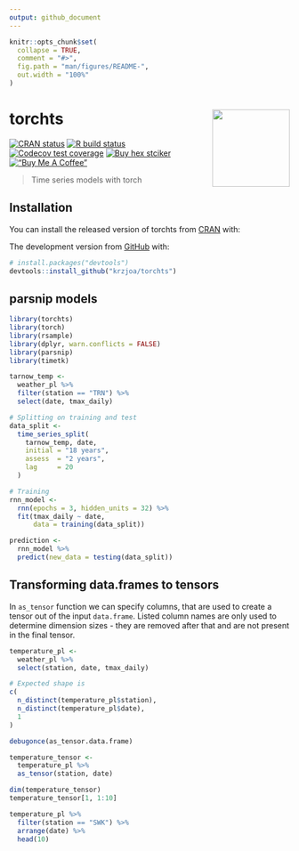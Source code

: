 ```yaml
---
output: github_document
---
```


<!-- README.md is generated from README.Rmd. Please edit that file -->

```r
knitr::opts_chunk$set(
  collapse = TRUE,
  comment = "#>",
  fig.path = "man/figures/README-",
  out.width = "100%"
)
```

# torchts <img src='man/figures/logo-small.png' align="right" height="139" />

<!-- badges: start -->
[![CRAN status](https://www.r-pkg.org/badges/version/torchts)](https://CRAN.R-project.org/package=torchts)
[![R build status](https://github.com/krzjoa/torchts/workflows/R-CMD-check/badge.svg)](https://github.com/krzjoa/torchts/actions)
[![Codecov test coverage](https://codecov.io/gh/krzjoa/torchts/branch/master/graph/badge.svg)](https://codecov.io/gh/krzjoa/torchts?branch=master)
[![Buy hex
stciker](https://img.shields.io/badge/buy%20hex-torchts-green)](https://www.redbubble.com/i/sticker/torchts-R-package-hex-sticker-by-krzjoa/93537989.EJUG5)
[!["Buy Me A Coffee"](https://www.buymeacoffee.com/assets/img/custom_images/orange_img.png)](https://www.buymeacoffee.com/kjoachimiak)

<!-- badges: end -->

> Time series models with torch

## Installation

You can install the released version of torchts from [CRAN](https://CRAN.R-project.org) with:

The development version from [GitHub](https://github.com/) with:

``` r
# install.packages("devtools")
devtools::install_github("krzjoa/torchts")
```
## parsnip models

```r
library(torchts)
library(torch)
library(rsample)
library(dplyr, warn.conflicts = FALSE)
library(parsnip)
library(timetk)

tarnow_temp <- 
  weather_pl %>% 
  filter(station == "TRN") %>% 
  select(date, tmax_daily)

# Splitting on training and test
data_split <- 
  time_series_split(
    tarnow_temp, date, 
    initial = "18 years",
    assess  = "2 years", 
    lag     = 20
  )

# Training 
rnn_model <- 
  rnn(epochs = 3, hidden_units = 32) %>% 
  fit(tmax_daily ~ date, 
      data = training(data_split))

prediction <-
  rnn_model %>%
  predict(new_data = testing(data_split))

```

## Transforming data.frames to tensors

In `as_tensor` function we can specify columns, that are used to 
create a tensor out of the input `data.frame`. Listed column names 
are only used to determine dimension sizes - they are removed after that
and are not present in the final tensor.

```r
temperature_pl <- 
  weather_pl %>% 
  select(station, date, tmax_daily)

# Expected shape is 
c(
  n_distinct(temperature_pl$station),
  n_distinct(temperature_pl$date),
  1
)

debugonce(as_tensor.data.frame)

temperature_tensor <- 
  temperature_pl %>% 
  as_tensor(station, date)

dim(temperature_tensor)
temperature_tensor[1, 1:10]

temperature_pl %>% 
  filter(station == "SWK") %>% 
  arrange(date) %>% 
  head(10)

```
